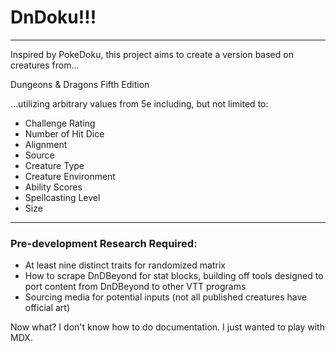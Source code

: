 # DnDoku!!!

---
Inspired by PokeDoku, this project aims to create a version based on creatures from...
<div style={{backgroundColor: 'red'}}>
Dungeons & Dragons Fifth Edition
</div>

...utilizing arbitrary values from 5e including, but not limited to:
- Challenge Rating
- Number of Hit Dice
- Alignment
- Source
- Creature Type
- Creature Environment
- Ability Scores
- Spellcasting Level
- Size

---
### Pre-development Research Required:
- At least nine distinct traits for randomized matrix
- How to scrape DnDBeyond for stat blocks, building off tools designed to port content from DnDBeyond to other VTT programs
- Sourcing media for potential inputs (not all published creatures have official art)

<div style={{backgroundColor: 'tomato'}}>
Now what? I don't know how to do documentation. I just wanted to play with MDX.
</div>